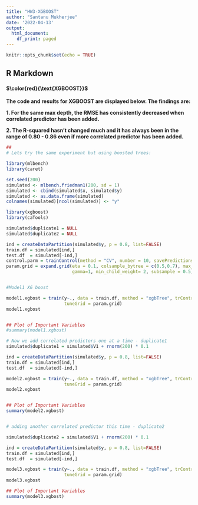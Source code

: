 ---
title: "HW3-XGBOOST"
author: "Santanu Mukherjee"
date: '2022-04-13'
output:
  html_document:
    df_print: paged
---

```{r setup, include=FALSE}
knitr::opts_chunk$set(echo = TRUE)
```

## R Markdown

#### $\color{red}{\text{XGBOOST}}$

**The code and results for XGBOOST are displayed below. The findings are:**  
  
  **1. For the same max depth, the RMSE has consistently decreased when correlated predictor has been added.**   
      
  **2. The R-squared hasn't changed much and it has always been in the range of 0.80 - 0.86 even if more correlated predictor** 
  **has been added.**



```{r XGBOOST}


##
# Lets try the same experiment but using boosted trees:

library(mlbench)
library(caret)

set.seed(200)
simulated <- mlbench.friedman1(200, sd = 1)
simulated <- cbind(simulated$x, simulated$y)
simulated <- as.data.frame(simulated)
colnames(simulated)[ncol(simulated)] <- "y"

library(xgboost)
library(caTools)

simulated$duplicate1 = NULL
simulated$duplicate2 = NULL

ind = createDataPartition(simulated$y, p = 0.8, list=FALSE)
train.df = simulated[ind,]                   
test.df  = simulated[-ind,]     
control.parm = trainControl(method = "CV", number = 10, savePredictions = TRUE, classProbs = TRUE)
param.grid = expand.grid(eta = 0.1, colsample_bytree = c(0.5,0.7), max_depth=c(3,6), nrounds = 100, 
                         gamma=1, min_child_weight= 2, subsample = 0.5)


#Model1 XG boost

model1.xgbost = train(y~., data = train.df, method = "xgbTree", trControl = control.parm, 
                      tuneGrid = param.grid)
model1.xgbost


## Plot of Important Variables  
#summary(model1.xgbost)

# Now we add correlated predictors one at a time - duplicate1
simulated$duplicate1 = simulated$V1 + rnorm(200) * 0.1

ind = createDataPartition(simulated$y, p = 0.8, list=FALSE)
train.df = simulated[ind,]                   
test.df  = simulated[-ind,]     

model2.xgbost = train(y~., data = train.df, method = "xgbTree", trControl = control.parm, 
                      tuneGrid = param.grid)
model2.xgbost


## Plot of Important Variables  
summary(model2.xgbost)


# adding another correlated predictor this time - duplicate2

simulated$duplicate2 = simulated$V1 + rnorm(200) * 0.1

ind = createDataPartition(simulated$y, p = 0.8, list=FALSE)
train.df = simulated[ind,]                   
test.df  = simulated[-ind,]     

model3.xgbost = train(y~., data = train.df, method = "xgbTree", trControl = control.parm, 
                      tuneGrid = param.grid)
model3.xgbost

## Plot of Important Variables  
summary(model3.xgbost)






```
